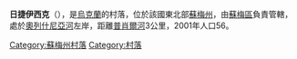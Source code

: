 {{coord|50|58|56|N|34|49|42|E|scale:100000|display=title}}

'''日捷伊西克'''（{{lang-uk|Житейське}}），是[[烏克蘭|烏克蘭]]的村落，位於該國東北部[[蘇梅州|蘇梅州]]，由[[蘇梅區|蘇梅區]]負責管轄，處於[[奧列什尼亞河_(普肖爾河支流)|奧列什尼亞河]]左岸，距離[[普肖爾河|普肖爾河]]3公里，2001年人口56。

{{DEFAULTSORT:Житейське}}
[[Category:蘇梅州村落|Category:蘇梅州村落]]
[[Category:村落|Category:村落]]


{{Sumy-geo-stub}}